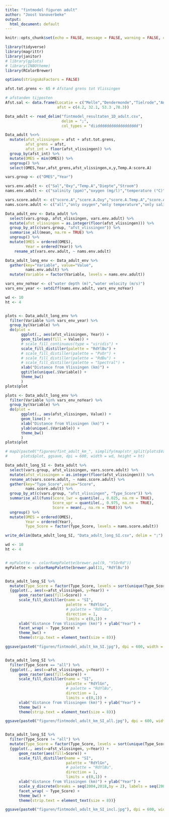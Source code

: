 ---
title: "fintmodel figuren adult"
author: "Joost Vanoverbeke"
output:
  html_document: default
---

```{r setup, include=FALSE}

knitr::opts_chunk$set(echo = FALSE, message = FALSE, warning = FALSE, cache = FALSE, autodep = TRUE, cache.extra = R.version)

```


```{r libraries, cache=FALSE}

library(tidyverse)
library(magrittr)
library(janitor)
# library(gplots)
# library(INBOtheme)
library(RColorBrewer)

options(stringsAsFactors = FALSE)

```


```{r afstanden tijposten}

afst.tot.grens <- 65 # Afstand grens tot Vlissingen

# afstanden tijposten
Afst.sal <- data.frame(Locatie = c("Melle","Dendermonde","Tielrode","Antwerpen"),
                       afst = c(4.2, 32.1, 53.3 ,78.3))

```


```{r ophalen gegevens}

Data_adult <- read_delim("fintmodel_resultaten_1D_adult.csv",
                         delim = ";",
                         col_types = "diidddddddddddddddddd")

Data_adult %<>% 
  mutate(afst_vlissingen = afst + afst.tot.grens,
         afst_grens = afst,
         afst_int = floor(afst_vlissingen)) %>% 
  group_by(afst_int) %>% 
  mutate(OMES = min(OMES)) %>% 
  ungroup() %>% 
  select(OMES,Year,afst_grens,afst_vlissingen,x,y,Temp.A:score.A)

```


```{r variabelen}

vars.group <- c("OMES","Year")

vars.env.adult <- c("Sal","Oxy","Temp.A","Diepte","Stroom")
nams.env.adult <- c("salinity (ppm)","oxygen (mg/l)","temperature (°C)","water depth (m)","water velocity (m/s)")

vars.score.adult <- c("score.A","score.A.Oxy","score.A.Temp.A","score.A.Sal","score.A.Diepte","score.A.Stroom")
nams.score.adult <- c("all","only oxygen","only temperature","only salinity","only water depth","only water velocity")

```


```{r data environment per km}

Data_adult_env <- Data_adult %>% 
  select(vars.group, afst_vlissingen, vars.env.adult) %>% 
  mutate(afst_vlissingen = as.integer(floor(afst_vlissingen))) %>% 
  group_by_at(c(vars.group, "afst_vlissingen")) %>%
  summarise_all(mean, na.rm = TRUE) %>% 
  ungroup() %>% 
  mutate(OMES = ordered(OMES),
         Year = ordered(Year)) %>% 
    rename_at(vars.env.adult, ~ nams.env.adult)

Data_adult_long_env <- Data_adult_env %>% 
  gather(key="Variable", value="Value",
         nams.env.adult) %>% 
  mutate(Variable = factor(Variable, levels = nams.env.adult))

```


```{r figuren omgevingsvariabelen adult, fig.height=4, fig.width=10}

vars_env_noYear <- c("water depth (m)","water velocity (m/s)")
vars_env_year <- setdiff(nams.env.adult, vars_env_noYear)

wd <- 10
ht <- 4


plots <- Data_adult_long_env %>%
  filter(Variable %in% vars_env_year) %>% 
  group_by(Variable) %>%
  do(plot = 
       ggplot(., aes(afst_vlissingen, Year)) +
       geom_tile(aes(fill = Value)) +
       # scale_fill_continuous(type = "viridis") +
       scale_fill_distiller(palette = "RdYlBu") +
       # scale_fill_distiller(palette = "PuOr") +
       # scale_fill_distiller(palette = "RdBu") +
       # scale_fill_distiller(palette = "Spectral") +
       xlab("Distance from Vlissingen (km)") +
       ggtitle(unique(.$Variable)) +
       theme_bw()
       )
plots$plot

plots <- Data_adult_long_env %>%
  filter(Variable %in% vars_env_noYear) %>% 
  group_by(Variable) %>%
  do(plot = 
       ggplot(., aes(afst_vlissingen, Value)) +
       geom_line() +
       xlab("Distance from Vlissingen (km)") +
       ylab(unique(.$Variable)) +
       theme_bw()
       )
plots$plot

# map2(paste0("figuren/fint_adult_km_", simplify(map(str_split(plots$Variable, " \\("), ~ str_replace(.[1], " ", "_"))), ".jpg"), 
#      plots$plot, ggsave, dpi = 600, width = wd, height = ht)

```


```{r data SI per km}

Data_adult_long_SI <- Data_adult %>%  
  select(vars.group, afst_vlissingen, vars.score.adult) %>% 
  mutate(afst_vlissingen = as.integer(floor(afst_vlissingen))) %>% 
  rename_at(vars.score.adult, ~ nams.score.adult) %>%
  gather(key="Type_Score",value="Score",
         nams.score.adult) %>%
  group_by_at(c(vars.group, "afst_vlissingen", "Type_Score")) %>% 
  summarise_all(funs(Score_lwr = quantile(., 0.025, na.rm = TRUE),
                     Score_upr = quantile(., 0.975, na.rm = TRUE),
                     Score = mean(., na.rm = TRUE))) %>% 
  ungroup() %>% 
  mutate(OMES = ordered(OMES),
         Year = ordered(Year),
         Type_Score = factor(Type_Score, levels = nams.score.adult))

write_delim(Data_adult_long_SI, "Data_adult_long_SI.csv", delim = ";")

```


```{r figuren SI adult per km, fig.height=4, fig.width=10}

wd <- 10
ht <- 4


# myPalette <- colorRampPalette(brewer.pal(9, "YlOrRd"))
myPalette <- colorRampPalette(brewer.pal(11, "RdYlBu"))


Data_adult_long_SI %>% 
  mutate(Type_Score = factor(Type_Score, levels = sort(unique(Type_Score)))) %>% 
  {ggplot(., aes(x=afst_vlissingen, y=Year)) +
      geom_raster(aes(fill=Score)) +
      scale_fill_distiller(name = "SI",
                           palette = "RdYlGn", 
                           # palette = "RdYlBu",
                           direction = 1,
                           limits = c(0,1)) +
      xlab("distance from Vlissingen (km)") + ylab("Year") +
      facet_wrap( ~ Type_Score) +
      theme_bw() + 
      theme(strip.text = element_text(size = 8))}

ggsave(paste0("figuren/fintmodel_adult_km_SI.jpg"), dpi = 600, width = 8, height = 4)


Data_adult_long_SI %>% 
  filter(Type_Score == "all") %>% 
  {ggplot(., aes(x=afst_vlissingen, y=Year)) +
      geom_raster(aes(fill=Score)) +
      scale_fill_distiller(name = "SI",
                           palette = "RdYlGn", 
                           # palette = "RdYlBu",
                           direction = 1,
                           limits = c(0,1)) +
      xlab("distance from Vlissingen (km)") + ylab("Year") +
      theme_bw() + 
      theme(strip.text = element_text(size = 8))}

ggsave(paste0("figuren/fintmodel_adult_km_SI_all.jpg"), dpi = 600, width = 6, height = 4)


Data_adult_long_SI %>% 
  filter(Type_Score != "all") %>% 
  mutate(Type_Score = factor(Type_Score, levels = sort(unique(Type_Score)))) %>% 
  {ggplot(., aes(x=afst_vlissingen, y=Year)) +
      geom_raster(aes(fill=Score)) +
      scale_fill_distiller(name = "SI",
                           palette = "RdYlGn", 
                           # palette = "RdYlBu",
                           direction = 1,
                           limits = c(0,1)) +
      xlab("distance from Vlissingen (km)") + ylab("Year") +
      scale_y_discrete(breaks = seq(2004,2018,by = 2), labels = seq(2004,2018,by = 2)) +
      facet_wrap( ~ Type_Score) +
      theme_bw() + 
      theme(strip.text = element_text(size = 8))}

ggsave(paste0("figuren/fintmodel_adult_km_SI_incl.jpg"), dpi = 600, width = 6, height = 4)

```

